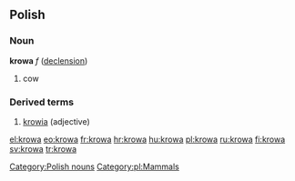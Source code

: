 ==Polish==
===Noun===
'''krowa''' ''f'' ([[Wiktionary Appendix:Polish hard feminine noun declension|declension]])
# cow

===Derived terms===
#[[krowia]] (adjective)

[[Category:Polish nouns]]
[[Category:pl:Mammals]]

[[el:krowa]]
[[eo:krowa]]
[[fr:krowa]]
[[hr:krowa]]
[[hu:krowa]]
[[pl:krowa]]
[[ru:krowa]]
[[fi:krowa]]
[[sv:krowa]]
[[tr:krowa]]